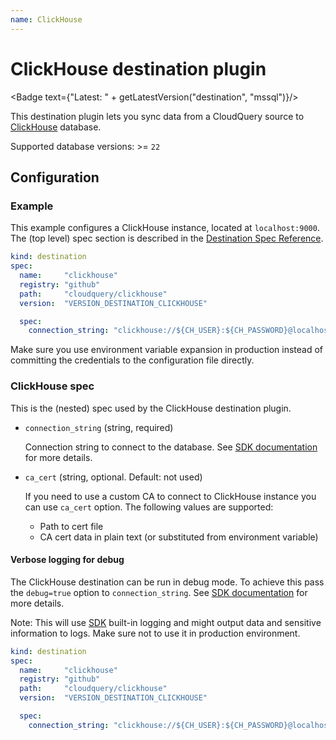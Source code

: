 ```yaml
---
name: ClickHouse
---
```

# ClickHouse destination plugin


<Badge text={"Latest: " + getLatestVersion("destination", "mssql")}/>

This destination plugin lets you sync data from a CloudQuery source to [ClickHouse](https://clickhouse.com/) database.

Supported database versions: >= `22`

## Configuration

### Example

This example configures a ClickHouse instance, located at `localhost:9000`.
The (top level) spec section is described in the [Destination Spec Reference](/docs/reference/destination-spec).

```yaml copy
kind: destination
spec:
  name:     "clickhouse"
  registry: "github"
  path:     "cloudquery/clickhouse"
  version:  "VERSION_DESTINATION_CLICKHOUSE"

  spec:
    connection_string: "clickhouse://${CH_USER}:${CH_PASSWORD}@localhost:9000/${CH_DATABASE}"
```

<Callout type="info">
Make sure you use environment variable expansion in production instead of committing the credentials to the configuration file directly.
</Callout>

### ClickHouse spec

This is the (nested) spec used by the ClickHouse destination plugin.

- `connection_string` (string, required)

  Connection string to connect to the database.
  See [SDK documentation](https://github.com/ClickHouse/clickhouse-go#dsn) for more details.

- `ca_cert` (string, optional. Default: not used)

  If you need to use a custom CA to connect to ClickHouse instance you can use `ca_cert` option.
  The following values are supported:

  - Path to cert file
  - CA cert data in plain text (or substituted from environment variable)

#### Verbose logging for debug

The ClickHouse destination can be run in debug mode.
To achieve this pass the `debug=true` option to `connection_string`.
See [SDK documentation](https://github.com/ClickHouse/clickhouse-go#dsn) for more details.

Note: This will use [SDK](https://github.com/ClickHouse/clickhouse-go) built-in logging
and might output data and sensitive information to logs.
Make sure not to use it in production environment.

```yaml copy
kind: destination
spec:
  name:     "clickhouse"
  registry: "github"
  path:     "cloudquery/clickhouse"
  version:  "VERSION_DESTINATION_CLICKHOUSE"

  spec:
    connection_string: "clickhouse://${CH_USER}:${CH_PASSWORD}@localhost:9000/${CH_DATABASE}?debug=true"
```
